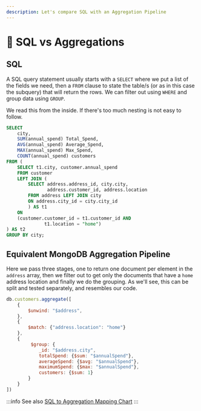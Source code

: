 ```yaml
---
description: Let's compare SQL with an Aggregation Pipeline 
---
```


# 📘 SQL vs Aggregations

## SQL

A SQL query statement usually starts with a `SELECT` where we put a list of the fields we need, then a `FROM` clause to state the table/s (or as in this case the subquery) that will return the rows. We can filter out using `WHERE` and group data using `GROUP`.

We read this from the inside. If there's too much nesting is not easy to follow.

```SQL
SELECT
    city,
    SUM(annual_spend) Total_Spend,
    AVG(annual_spend) Average_Spend,
    MAX(annual_spend) Max_Spend,
    COUNT(annual_spend) customers
FROM (
    SELECT t1.city, customer.annual_spend
    FROM customer 
    LEFT JOIN (
        SELECT address.address_id, city.city,
               address.customer_id, address.location
        FROM address LEFT JOIN city
        ON address.city_id = city.city_id
        ) AS t1
    ON
    (customer.customer_id = t1.customer_id AND
              t1.location = "home")
) AS t2
GROUP BY city;
```

## Equivalent MongoDB Aggregation Pipeline

Here we pass three stages, one to return one document per element in the `address` array, then we filter out to get only the documents that have a `home` address location and finally we do the grouping. As we'll see, this can be split and tested separately, and resembles our code. 

```js
db.customers.aggregate([
	{
		$unwind: "$address",
	},
	{
		$match: {"address.location": "home"}
	},
	{
		 $group: {
			_id: "$address.city",
			totalSpend: {$sum: "$annualSpend"},
			averageSpend: {$avg: "$annualSpend"},
			maximumSpend: {$max: "$annualSpend"},
			customers: {$sum: 1}
		}
	}
])
```

:::info
See also [SQL to Aggregation Mapping Chart](https://www.mongodb.com/docs/manual/reference/sql-aggregation-comparison/)
:::